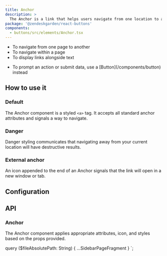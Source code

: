```yaml
---
title: Anchor
description: >
  The Anchor is a link that helps users navigate from one location to another.
package: '@zendeskgarden/react-buttons'
components:
  - buttons/src/elements/Anchor.tsx
---
```


<Usage>
  <Use>
    <ul>
      <li>To navigate from one page to another</li>
      <li>To navigate within a page</li>
      <li>To display links alongside text</li>
    </ul>
  </Use>
  <Misuse>
    <ul>
      <li>
        <Markdown>
          To prompt an action or submit data, use a [Button](/components/button) instead
        </Markdown>
      </li>
    </ul>
  </Misuse>
</Usage>

## How to use it

### Default

The Anchor component is a styled `<a>` tag. It accepts all standard anchor attributes and
signals a way to navigate.


<CodeExample code={AnchorDefaultCode}>
  <AnchorDefault />
</CodeExample>

### Danger

Danger styling communicates that navigating away from your current location will have destructive
results.


<CodeExample code={AnchorDangerCode}>
  <AnchorDanger />
</CodeExample>

### External anchor

An icon appended to the end of an Anchor signals that the link will open in a new window or tab.


<CodeExample code={AnchorExternalCode}>
  <AnchorExternal />
</CodeExample>

## Configuration

<Configuration reactPackage={props.data.mdx.package} components={props.data.mdx.components} />

## API

### Anchor

<Component components={props.data.mdx.components} componentName="anchor" />

The Anchor component applies appropriate attributes, icon, and styles based on the props provided.

<PropSheet components={props.data.mdx.components} componentName="anchor" />


  query ($fileAbsolutePath: String) {
    ...SidebarPageFragment
  }
`;

